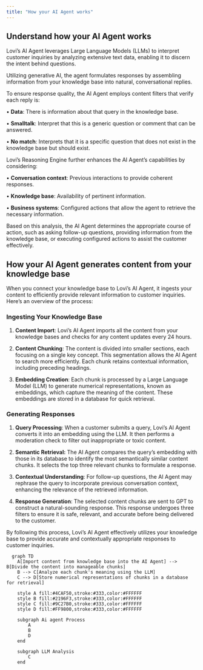 ```yaml
---
title: "How your AI Agent works"
---
```


## Understand how your AI Agent works

Lovi’s AI Agent leverages Large Language Models (LLMs) to interpret customer inquiries by analyzing extensive text data, enabling it to discern the intent behind questions.

Utilizing generative AI, the agent formulates responses by assembling information from your knowledge base into natural, conversational replies.

To ensure response quality, the AI Agent employs content filters that verify each reply is:

• **Data**: There is information about that query in the knowledge base.

• **Smalltalk**: Interpret that this is a generic question or comment that can be answered.

• **No match**: Interprets that it is a specific question that does not exist in the knowledge base but should exist.

Lovi’s Reasoning Engine further enhances the AI Agent’s capabilities by considering:

• **Conversation context**: Previous interactions to provide coherent responses.

• **Knowledge base**: Availability of pertinent information.

• **Business systems**: Configured actions that allow the agent to retrieve the necessary information.

Based on this analysis, the AI Agent determines the appropriate course of action, such as asking follow-up questions, providing information from the knowledge base, or executing configured actions to assist the customer effectively.

## How your AI Agent generates content from your knowledge base

When you connect your knowledge base to Lovi’s AI Agent, it ingests your content to efficiently provide relevant information to customer inquiries. Here’s an overview of the process:

### Ingesting Your Knowledge Base

1. **Content Import**: Lovi’s AI Agent imports all the content from your knowledge bases and checks for any content updates every 24 hours.

2. **Content Chunking**: The content is divided into smaller sections, each focusing on a single key concept. This segmentation allows the AI Agent to search more efficiently. Each chunk retains contextual information, including preceding headings.

3. **Embedding Creation**: Each chunk is processed by a Large Language Model (LLM) to generate numerical representations, known as embeddings, which capture the meaning of the content. These embeddings are stored in a database for quick retrieval.

### Generating Responses

1. **Query Processing**: When a customer submits a query, Lovi’s AI Agent converts it into an embedding using the LLM. It then performs a moderation check to filter out inappropriate or toxic content.

2. **Semantic Retrieval:** The AI Agent compares the query’s embedding with those in its database to identify the most semantically similar content chunks. It selects the top three relevant chunks to formulate a response.

3. **Contextual Understanding**: For follow-up questions, the AI Agent may rephrase the query to incorporate previous conversation context, enhancing the relevance of the retrieved information.

4. **Response Generation**: The selected content chunks are sent to GPT to construct a natural-sounding response. This response undergoes three filters to ensure it is safe, relevant, and accurate before being delivered to the customer.

By following this process, Lovi’s AI Agent effectively utilizes your knowledge base to provide accurate and contextually appropriate responses to customer inquiries.

```mermaid
  graph TD
    A[Import content from knowledge base into the AI Agent] --> B[Divide the content into manageable chunks]
    B --> C[Analyze each chunk's meaning using the LLM]
    C --> D[Store numerical representations of chunks in a database for retrieval]
    
    style A fill:#4CAF50,stroke:#333,color:#FFFFFF
    style B fill:#2196F3,stroke:#333,color:#FFFFFF
    style C fill:#9C27B0,stroke:#333,color:#FFFFFF
    style D fill:#FF9800,stroke:#333,color:#FFFFFF
    
    subgraph Ai agent Process
        A
        B
        D
    end
    
    subgraph LLM Analysis
        C
    end
```
